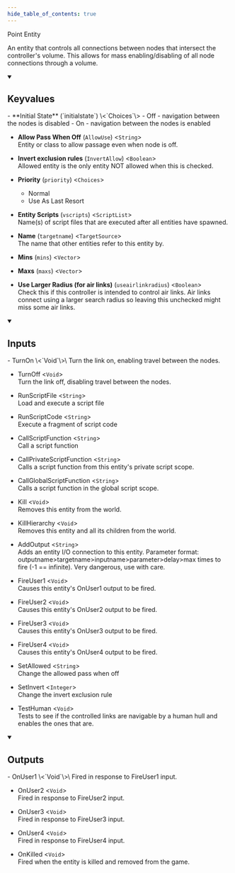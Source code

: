 ```yaml
---
hide_table_of_contents: true
---
```


<!---
!!!!!!
THIS PAGE IS AUTOGENERATED FROM GAME FGD DEFINITIONS!
DO NOT EDIT MANUALLY!
!!!!!!

In order to make edits, you can make an annotation file in /fgd_dump_overrides
-->


Point Entity

An entity that controls all connections between nodes that intersect the controller's volume. This allows for mass enabling/disabling of all node connections through a volume.

<details open>
<summary><h2>Keyvalues</h2></summary>
- **Initial State** (`initialstate`) \<`Choices`\>
  - Off - navigation between the nodes is disabled
  - On - navigation between the nodes is enabled


- **Allow Pass When Off** (`AllowUse`) \<`String`\>\
Entity or class to allow passage even when node is off.

- **Invert exclusion rules** (`InvertAllow`) \<`Boolean`\>\
Allowed entity is the only entity NOT allowed when this is checked.

- **Priority** (`priority`) \<`Choices`\>
  - Normal
  - Use As Last Resort


- **Entity Scripts** (`vscripts`) \<`ScriptList`\>\
Name(s) of script files that are executed after all entities have spawned.

- **Name** (`targetname`) \<`TargetSource`\>\
The name that other entities refer to this entity by.

- **Mins** (`mins`) \<`Vector`\>

- **Maxs** (`maxs`) \<`Vector`\>

- **Use Larger Radius (for air links)** (`useairlinkradius`) \<`Boolean`\>\
Check this if this controller is intended to control air links. Air links connect using a larger search radius so leaving this unchecked might miss some air links.


 </details>
<details open>
<summary><h2>Inputs</h2></summary>
- TurnOn \<`Void`\>\
Turn the link on, enabling travel between the nodes.

- TurnOff \<`Void`\>\
Turn the link off, disabling travel between the nodes.

- RunScriptFile \<`String`\>\
Load and execute a script file

- RunScriptCode \<`String`\>\
Execute a fragment of script code

- CallScriptFunction \<`String`\>\
Call a script function

- CallPrivateScriptFunction \<`String`\>\
Calls a script function from this entity's private script scope.

- CallGlobalScriptFunction \<`String`\>\
Calls a script function in the global script scope.

- Kill \<`Void`\>\
Removes this entity from the world.

- KillHierarchy \<`Void`\>\
Removes this entity and all its children from the world.

- AddOutput \<`String`\>\
Adds an entity I/O connection to this entity. Parameter format: outputname&gt;targetname>inputname&gt;parameter&gt;delay&gt;max times to fire (-1 == infinite). Very dangerous, use with care.

- FireUser1 \<`Void`\>\
Causes this entity's OnUser1 output to be fired.

- FireUser2 \<`Void`\>\
Causes this entity's OnUser2 output to be fired.

- FireUser3 \<`Void`\>\
Causes this entity's OnUser3 output to be fired.

- FireUser4 \<`Void`\>\
Causes this entity's OnUser4 output to be fired.

- SetAllowed \<`String`\>\
Change the allowed pass when off

- SetInvert \<`Integer`\>\
Change the invert exclusion rule

- TestHuman \<`Void`\>\
Tests to see if the controlled links are navigable by a human hull and enables the ones that are.


 </details>
<details open>
<summary><h2>Outputs</h2></summary>
- OnUser1 \<`Void`\>\
Fired in response to FireUser1 input.

- OnUser2 \<`Void`\>\
Fired in response to FireUser2 input.

- OnUser3 \<`Void`\>\
Fired in response to FireUser3 input.

- OnUser4 \<`Void`\>\
Fired in response to FireUser4 input.

- OnKilled \<`Void`\>\
Fired when the entity is killed and removed from the game.


 </details>